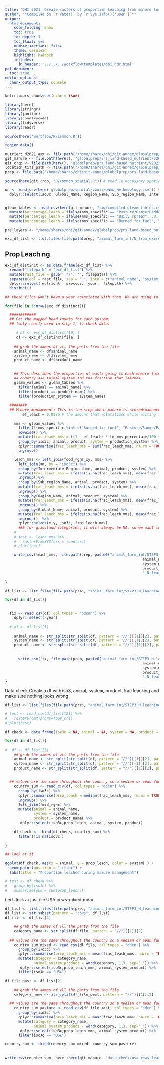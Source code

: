 ```yaml
---
title: "OHI 2021: Create rasters of proportion leaching from manure lost during MMS"
author: "*Compiled on `r date()` by `r Sys.info()['user']`*"
output: 
  html_document:
    code_folding: show
    toc: true
    toc_depth: 1
    toc_float: yes
    number_sections: false
    theme: cerulean
    highlight: haddock
    includes: 
      in_header: '../../../workflow/templates/ohi_hdr.html'
pdf_document:
  toc: true
editor_options: 
  chunk_output_type: console
---
```



```r
knitr::opts_chunk$set(echo = TRUE)

library(here)
library(stringr)
library(janitor)
library(countrycode)
library(tidyverse)
library(readr)

source(here('workflow/R/common.R'))

region_data()

nutrient_d2021_anx <- file.path("/home/shares/ohi/git-annex/globalprep/_raw_data/FAOSTAT/manure_nutrient/d2021/")
git_manure <- file.path(here(), "globalprep/prs_land-based_nutrient/v2021/STEP2_manure")
git_crop <- file.path(here(), "globalprep/prs_land-based_nutrient/v2021/STEP1_crop")
location_tifs_path <- file.path("/home/shares/ohi/git-annex/globalprep/_raw_data/halpern_food_systems/d2021/animal_farm/location_tifs")
prep <- file.path("/home/shares/ohi/git-annex/globalprep/prs_land-based_nutrient/v2021")

source(here(git_crop, "R/common_spatial.R")) # read in necessary spatial files 

un <- read_csv(here("globalprep/spatial/v2021/UNSD_Methodology.csv")) %>% 
  dplyr::select(iso3c, Global_Name, Region_Name, Sub_region_Name, Intermediate_Region_Name)


gleam_tables <- read_csv(here(git_manure, "raw/compiled_gleam_tables.csv")) %>%
  mutate(percentage_leach = ifelse(mms_specific == "Pasture/Range/Paddock", 30, percentage_leach)) %>%
  mutate(percentage_leach = ifelse(mms_specific == "Daily spread", 30, percentage_leach)) %>%
  mutate(percentage_leach = ifelse(mms_specific == "Burned for fuel", 50*30/100, percentage_leach)) #50% remains as urine, and 30% of remaining leaches

pre_layers <- "/home/shares/ohi/git-annex/globalprep/prs_land-based_nutrient/v2021/manure_predatalayers/"

exc_df_list <- list.files(file.path(prep, "animal_farm_int/N_from_excretion_manure"),  full = TRUE)
```


## Prop Leaching

```r

exc_df_distinct <- as.data.frame(exc_df_list) %>%
  rename("filepath" = "exc_df_list") %>%
  mutate(rast_file = gsub('.*/', '', filepath)) %>%
  separate(col = rast_file, sep = "_", into = c("animal_name", "system_name", "product_name", "nutrient", "process", "year")) %>%
  dplyr::select(-nutrient, -process, -year, -filepath) %>%
  distinct() 

## these files won't have a year associated with them. We are going to use 2017 proportional files, since that is what global food project did. 

for(file in 1:nrow(exc_df_distinct)){

  ############  
  ## Get the mapped head counts for each system.
  ## (only really used in step 1, to check data)
  
     # df <- exc_df_distinct[10, ]
     df <- exc_df_distinct[file, ]
  
    ## grab the names of all the parts from the file
    animal_name <- df$animal_name
    system_name <- df$system_name
    product_name <- df$product_name

     
    ## This describes the proportion of waste going to each manure fate based on 
    ## country and animal system and the fraction that leaches
    gleam_values <- gleam_tables %>% 
      filter(animal == animal_name) %>% 
      filter(product == product_name) %>% 
      filter(production_system == system_name) 
    
  ########  
  ## Manure management: This is the step where manure is stored/managed to be later spread on fields.
        ef_leach = 0.0075 # the amount that volatilizes while waiting to go into mms

    mms <- gleam_values %>%
      filter(!(mms_specific %in% c("Burned for fuel", "Pasture/Range/Paddock", "Daily spread"))) %>%  # remove categories that are not manure management
      rowwise() %>%
      mutate(frac_leach_mms = ((1 - ef_leach) * to_mms_percentage/100 * percentage_leach/100)) %>% 
      group_by(iso3c, animal, product, system = production_system) %>% 
      dplyr::summarise(frac_leach_mms = sum(frac_leach_mms, na.rm = TRUE)) %>% 
      ungroup()

    leach_mms <- left_join(food_rgns_xy, mms) %>% 
      left_join(un, by = "iso3c") %>% 
      group_by(Intermediate_Region_Name, animal, product, system) %>% 
      mutate(frac_leach_mms = ifelse(is.na(frac_leach_mms), mean(frac_leach_mms, na.rm = TRUE), frac_leach_mms)) %>% 
      ungroup()%>% 
      group_by(Sub_region_Name, animal, product, system) %>% 
      mutate(frac_leach_mms = ifelse(is.na(frac_leach_mms), mean(frac_leach_mms, na.rm = TRUE), frac_leach_mms)) %>% 
      ungroup() %>% 
      group_by(Region_Name, animal, product, system) %>% 
      mutate(frac_leach_mms = ifelse(is.na(frac_leach_mms), mean(frac_leach_mms, na.rm = TRUE), frac_leach_mms)) %>% 
      ungroup() %>% 
      group_by(Global_Name, animal, product, system) %>% 
      mutate(frac_leach_mms = ifelse(is.na(frac_leach_mms), mean(frac_leach_mms, na.rm = TRUE), frac_leach_mms)) %>% 
      ungroup()  %>% 
      dplyr::select(x,y, iso3c, frac_leach_mms) 
      ### for grassland categories, it will always be NA. so we want to change it back to 0 that way the rasters dont get confused when stacking all ghg at the end
    # 
    # test <- leach_mms %>%
    #   rasterFromXYZ(crs = food_crs)
    # plot(test)

    write_csv(leach_mms, file.path(prep, paste0("animal_farm_int/STEP3_N_leaching_prop_mms/",
                                                               animal_name, "_",
                                                               system_name,"_",
                                                               product_name,
                                                               "_N_leaching_prop_mms.csv", sep = "")))
  
}
```

```r
df_list <- list.files(file.path(prep, "animal_farm_int/STEP3_N_leaching_prop_mms/"), full.names = TRUE)

for(df in df_list){
  

  fix <- read_csv(df, col_types = "ddcnn") %>%
    dplyr::select(-year)
  
  # df <- df_list[1]
  
    animal_name <- str_split(str_split(df, pattern = "//")[[1]][2], pattern = "_")[[1]][1]
    system_name <- str_split(str_split(df, pattern = "//")[[1]][2], pattern = "_")[[1]][2]
    product_name <- str_split(str_split(df, pattern = "//")[[1]][2], pattern = "_")[[1]][3]
     
  
      write_csv(fix, file.path(prep, paste0("animal_farm_int/STEP3_N_leaching_prop_mms/",
                                                               animal_name, "_",
                                                               system_name,"_",
                                                               product_name,
                                                               "_N_leaching_prop_mms.csv", sep = "")))
}
```



Data check
Create a df with iso3, animal, system, product, frac leaching and make sure nothing looks wrong
```r
df_list <- list.files(file.path(prep, "animal_farm_int/STEP3_N_leaching_prop_mms/"), full.names = TRUE)

# test <- read_csv(df_list[18]) %>%
#   rasterFromXYZ(crs=food_crs)
# plot(test)

df_check <- data.frame(iso3c = NA, animal = NA, system = NA, product = NA, prop_leach = NA)
  
for(df in df_list){
  
#  df <- df_list[23]
    ## grab the names of all the parts from the file
    animal_name <- str_split(str_split(df, pattern = "//")[[1]][2], pattern = "_")[[1]][1]
    system_name <- str_split(str_split(df, pattern = "//")[[1]][2], pattern = "_")[[1]][2]
    product_name <- str_split(str_split(df, pattern = "//")[[1]][2], pattern = "_")[[1]][3]
     
  
  ## values are the same throughout the country so a median or mean function won't make a difference
    country_sum <- read_csv(df, col_types = "ddcn") %>% 
      group_by(iso3c) %>% 
      dplyr::summarise(prop_leach = median(frac_leach_mms, rm.na = TRUE)) %>% 
      ungroup() %>% 
      left_join(food_rgns) %>% 
      mutate(animal = animal_name,
             system = system_name,
             product = product_name) %>% 
       dplyr::select(iso3c,prop_leach, animal, system, product)
  
    df_check <- rbind(df_check, country_sum) %>% 
      filter(!is.na(iso3c)) 
    
}

## look at it

ggplot(df_check, aes(x = animal, y = prop_leach, color = system) ) +
  geom_point(position = "jitter") +
  labs(title = "Proportion leached during manure management")

# test <- df_check %>%
#   group_by(iso3c) %>%
#   summarise(sum = sum(prop_leach))
```

Let's look at just the USA cows-mixed-meat

```r
df_list <- list.files(file.path(prep, "animal_farm_int/STEP3_N_leaching_prop_mms/"), full.names = TRUE)
df_list <- str_subset(pattern = "cows", df_list)
df_file <- df_list[4]

    ## grab the names of all the parts from the file
    category_name <- str_split(df_file, pattern = "//")[[1]][2]
  
  ## values are the same throughout the country so a median or mean function won't make a difference
    country_sum_mixed <- read_csv(df_file, col_types = "ddcn") %>% 
      group_by(iso3c) %>% 
      dplyr::summarise(prop_leach_mms = mean(frac_leach_mms, na.rm = TRUE)) %>% 
      mutate(category = category_name,
             animal_system_product = word(category, 1,3, sep="_")) %>% 
       dplyr::select(iso3c,prop_leach_mms, animal_system_product) %>% 
      filter(iso3c == "USA")

df_file_past <- df_list[2]

    ## grab the names of all the parts from the file
    category_name <- str_split(df_file_past, pattern = "//")[[1]][2]
  
  ## values are the same throughout the country so a median or mean function won't make a difference
    country_sum_pasture <- read_csv(df_file_past, col_types = "ddcn") %>% 
      group_by(iso3c) %>% 
      dplyr::summarise(prop_leach_mms = mean(frac_leach_mms, na.rm = TRUE)) %>% 
      mutate(category = category_name,
             animal_system_product = word(category, 1,3, sep="_")) %>% 
       dplyr::select(iso3c,prop_leach_mms, animal_system_product) %>% 
      filter(iso3c == "USA")

country_sum <- rbind(country_sum_mixed, country_sum_pasture)
    
      
write_csv(country_sum, here::here(git_manure, "data_check/usa_cows_leached_mms.csv"))
```

